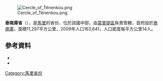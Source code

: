 [[Image:Cercle_of_Ténenkou.png|right]]

'''泰南庫省'''（{{lang-fr|Cercle de Ténenkou}}），是[[馬里|馬里]]的省份，位於該國中部，由[[莫普提區|莫普提區]]負責管轄，首府設於[[泰南庫|泰南庫]]，面積11,297平方公里，2009年人口163,641，人口密度每平方公里14人。

==參考資料==
*{{citation | title=Synthèsis des Plan de Securité Alimentaire des Commune du Cercle de Ténénkou 2006-2010 | publisher=Commissariat à la Sécurité Alimentaire, République du Mali, USAID-Mali | year=2006 | url=http://www.aec.msu.edu/fs2/mali_fd_strtgy/plans/mopti/tenenkou/psa_synthesetenenkou.pdf | language=fr | deadurl=yes | archiveurl=https://web.archive.org/web/20120920014051/http://www.aec.msu.edu/fs2/mali_fd_strtgy/plans/mopti/tenenkou/psa_synthesetenenkou.pdf | archivedate=2012年9月20日 | df= }}
*{{citation | url=http://instat.gov.ml/documentation/mopti.pdf | publisher=République de Mali: Institut National de la Statistique | title=Resultats Provisoires RGPH 2009 (Région de Mopti) | accessdate=2015-07-11 | archive-date=2012-09-19 | archive-url=https://www.webcitation.org/6AnaIKCNv?url=http://instat.gov.ml/documentation/mopti.pdf | dead-url=no }}

{{coord|14|40|N|5|00|W|dim:150000_region:ML-5_type:adm2nd_source:dewiki|display=title}}

{{莫普提區}}

[[Category:馬里省份|Category:馬里省份]]


{{Mali-geo-stub}}